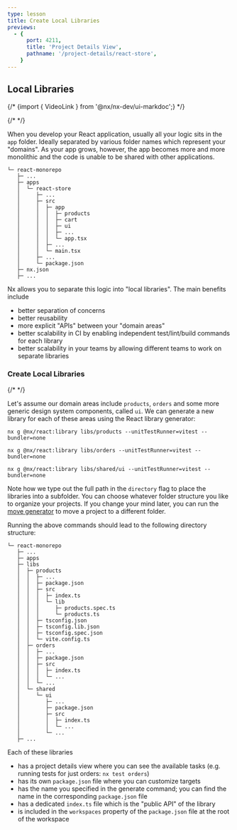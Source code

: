 ```yaml
---
type: lesson
title: Create Local Libraries
previews:
  - {
      port: 4211,
      title: 'Project Details View',
      pathname: '/project-details/react-store',
    }
---
```


## Local Libraries

{/* {import { VideoLink } from '@nx/nx-dev/ui-markdoc';} */}

{/* <VideoLink link="https://youtu.be/gc4N7kxiA50?t=324"></VideoLink> */}

When you develop your React application, usually all your logic sits in the `app` folder. Ideally separated by various folder names which represent your "domains". As your app grows, however, the app becomes more and more monolithic and the code is unable to be shared with other applications.

```
└─ react-monorepo
   ├─ ...
   ├─ apps
   │  └─ react-store
   │     ├─ ...
   │     ├─ src
   │     │  ├─ app
   │     │  │  ├─ products
   │     │  │  ├─ cart
   │     │  │  ├─ ui
   │     │  │  ├─ ...
   │     │  │  └─ app.tsx
   │     │  ├─ ...
   │     │  └─ main.tsx
   │     ├─ ...
   │     └─ package.json
   ├─ nx.json
   ├─ ...
```

Nx allows you to separate this logic into "local libraries". The main benefits include

- better separation of concerns
- better reusability
- more explicit "APIs" between your "domain areas"
- better scalability in CI by enabling independent test/lint/build commands for each library
- better scalability in your teams by allowing different teams to work on separate libraries

### Create Local Libraries

{/* <VideoLink link="https://youtu.be/gc4N7kxiA50?t=366"></VideoLink> */}

Let's assume our domain areas include `products`, `orders` and some more generic design system components, called `ui`. We can generate a new library for each of these areas using the React library generator:

```shell
nx g @nx/react:library libs/products --unitTestRunner=vitest --bundler=none
```

```shell
nx g @nx/react:library libs/orders --unitTestRunner=vitest --bundler=none
```

```shell
nx g @nx/react:library libs/shared/ui --unitTestRunner=vitest --bundler=none
```

Note how we type out the full path in the `directory` flag to place the libraries into a subfolder. You can choose whatever folder structure you like to organize your projects. If you change your mind later, you can run the [move generator](/nx-api/workspace/generators/move) to move a project to a different folder.

Running the above commands should lead to the following directory structure:

```
└─ react-monorepo
   ├─ ...
   ├─ apps
   ├─ libs
   │  ├─ products
   │  │  ├─ ...
   │  │  ├─ package.json
   │  │  ├─ src
   │  │  │  ├─ index.ts
   │  │  │  └─ lib
   │  │  │     ├─ products.spec.ts
   │  │  │     └─ products.ts
   │  │  ├─ tsconfig.json
   │  │  ├─ tsconfig.lib.json
   │  │  ├─ tsconfig.spec.json
   │  │  └─ vite.config.ts
   │  ├─ orders
   │  │  ├─ ...
   │  │  ├─ package.json
   │  │  ├─ src
   │  │  │  ├─ index.ts
   │  │  │  └─ ...
   │  │  └─ ...
   │  └─ shared
   │     └─ ui
   │        ├─ ...
   │        ├─ package.json
   │        ├─ src
   │        │  ├─ index.ts
   │        │  └─ ...
   │        └─ ...
   ├─ ...
```

Each of these libraries

- has a project details view where you can see the available tasks (e.g. running tests for just orders: `nx test orders`)
- has its own `package.json` file where you can customize targets
- has the name you specified in the generate command; you can find the name in the corresponding `package.json` file
- has a dedicated `index.ts` file which is the "public API" of the library
- is included in the `workspaces` property of the `package.json` file at the root of the workspace
